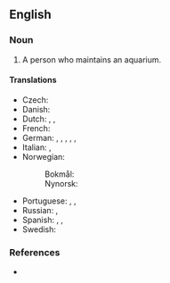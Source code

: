 ==English==

===Noun===
{{en-noun}}

# A person who maintains an aquarium.

====Translations====
{{trans-top|a person who maintains an aquarium}}
* Czech: {{t|cs|akvarista|m}}
* Danish: {{t|da|akvarist|c}}
* Dutch: {{t+|nl|aquarist|m}}, {{t|nl|aquariumhouder|m}}, {{t|nl|aquariumhoudster|f}}
* French: {{t+|fr|aquariophile|m|f}}
* German: {{t+|de|Aquarianer|m}}, {{t|de|Aquarianerin|f}}, {{t|de|Aquarienliebhaber|m}}, {{t|de|Aquarienliebhaberin|f}}, {{t|de|Aquarist|m}}, {{t|de|Aquaristin|f}}
* Italian: {{t+|it|acquariofilo|m}}, {{t+|it|acquariofila|f}}
* Norwegian:
*: Bokmål: {{t|nb|akvarist|m}}
*: Nynorsk: {{t|nn|akvarist|m}}
{{trans-mid}}
* Portuguese: {{t+|pt|aquarista|m|f}}, {{t|pt|aquariófilo|m}}, {{t|pt|aquariófila|f}}
* Russian: {{t+|ru|аквариуми́ст|m}}, {{t+|ru|аквариуми́стка|f}}
* Spanish: {{t|es|acuarista|m|f}}, {{t|es|acuariófilo|m}}, {{t|es|acuariófila|f}}
* Swedish: {{t+|sv|akvarist|c}}
{{trans-bottom}}

===References===
* {{R:Dictionary.com}}